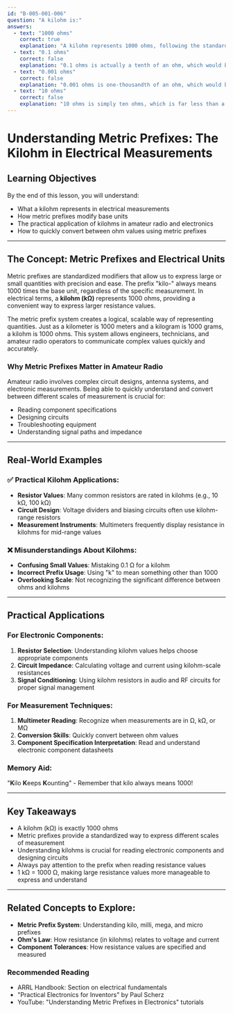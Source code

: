 ```yaml
---
id: "B-005-001-006"
question: "A kilohm is:"
answers:
  - text: "1000 ohms"
    correct: true
    explanation: "A kilohm represents 1000 ohms, following the standard metric prefix 'kilo-' which means 1000 times the base unit. In electrical measurements, this is a standard way of expressing larger resistance values, making circuit calculations and component specifications more concise and readable."
  - text: "0.1 ohms"
    correct: false
    explanation: "0.1 ohms is actually a tenth of an ohm, which would be represented as 0.1 Ω, not a kilohm. This value is much smaller than a kilohm and represents a very low resistance, unlike the 1000 ohms that a kilohm represents."
  - text: "0.001 ohms"
    correct: false
    explanation: "0.001 ohms is one-thousandth of an ohm, which would be represented as 1 mΩ (milliohm). This is a much smaller value than a kilohm and represents an extremely low resistance in electrical circuits."
  - text: "10 ohms"
    correct: false
    explanation: "10 ohms is simply ten ohms, which is far less than a kilohm. A kilohm is 1000 ohms, so 10 ohms is only a small fraction of a kilohm."
---
```


# Understanding Metric Prefixes: The Kilohm in Electrical Measurements

## Learning Objectives
By the end of this lesson, you will understand:
- What a kilohm represents in electrical measurements
- How metric prefixes modify base units
- The practical application of kilohms in amateur radio and electronics
- How to quickly convert between ohm values using metric prefixes

---

## The Concept: Metric Prefixes and Electrical Units

Metric prefixes are standardized modifiers that allow us to express large or small quantities with precision and ease. The prefix "kilo-" always means 1000 times the base unit, regardless of the specific measurement. In electrical terms, a **kilohm (kΩ)** represents 1000 ohms, providing a convenient way to express larger resistance values.

The metric prefix system creates a logical, scalable way of representing quantities. Just as a kilometer is 1000 meters and a kilogram is 1000 grams, a kilohm is 1000 ohms. This system allows engineers, technicians, and amateur radio operators to communicate complex values quickly and accurately.

### Why Metric Prefixes Matter in Amateur Radio

Amateur radio involves complex circuit designs, antenna systems, and electronic measurements. Being able to quickly understand and convert between different scales of measurement is crucial for:
- Reading component specifications
- Designing circuits
- Troubleshooting equipment
- Understanding signal paths and impedance

---

## Real-World Examples

### ✅ Practical Kilohm Applications:
- **Resistor Values**: Many common resistors are rated in kilohms (e.g., 10 kΩ, 100 kΩ)
- **Circuit Design**: Voltage dividers and biasing circuits often use kilohm-range resistors
- **Measurement Instruments**: Multimeters frequently display resistance in kilohms for mid-range values

### ❌ Misunderstandings About Kilohms:
- **Confusing Small Values**: Mistaking 0.1 Ω for a kilohm
- **Incorrect Prefix Usage**: Using "k" to mean something other than 1000
- **Overlooking Scale**: Not recognizing the significant difference between ohms and kilohms

---

## Practical Applications

### For Electronic Components:
1. **Resistor Selection**: Understanding kilohm values helps choose appropriate components
2. **Circuit Impedance**: Calculating voltage and current using kilohm-scale resistances
3. **Signal Conditioning**: Using kilohm resistors in audio and RF circuits for proper signal management

### For Measurement Techniques:
1. **Multimeter Reading**: Recognize when measurements are in Ω, kΩ, or MΩ
2. **Conversion Skills**: Quickly convert between ohm values
3. **Component Specification Interpretation**: Read and understand electronic component datasheets

### Memory Aid:
"**K**ilo **K**eeps **K**ounting" - Remember that kilo always means 1000!

---

## Key Takeaways

- A kilohm (kΩ) is exactly 1000 ohms
- Metric prefixes provide a standardized way to express different scales of measurement
- Understanding kilohms is crucial for reading electronic components and designing circuits
- Always pay attention to the prefix when reading resistance values
- 1 kΩ = 1000 Ω, making large resistance values more manageable to express and understand

---

## Related Concepts to Explore:
- **Metric Prefix System**: Understanding kilo, milli, mega, and micro prefixes
- **Ohm's Law**: How resistance (in kilohms) relates to voltage and current
- **Component Tolerances**: How resistance values are specified and measured

### Recommended Reading
- ARRL Handbook: Section on electrical fundamentals
- "Practical Electronics for Inventors" by Paul Scherz
- YouTube: "Understanding Metric Prefixes in Electronics" tutorials
